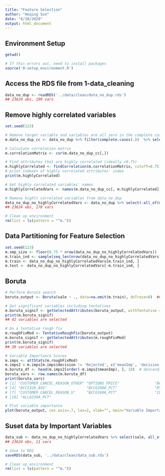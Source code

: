 ```yaml
---
title: "Feature Selection"
author: "Heqing Sun"
date: "6/18/2020"
output: html_document
---
```


## Environment Setup
```r
getwd()

# If this errors out, need to install packages
source('0-setup_environment.R')
```

## Access the RDS file from 1-data_cleaning
```r
data_no_dup <- readRDS('../data/clean/data_no_dup.rds')
## 23624 obs, 199 vars
```

## Remove highly correlated variables
```r
set.seed(123)

# Remove target variable and variables are all zero in the complete case
m.data_no_dup_cc <- data_no_dup %>% filter(complete.cases(.))  %>% select(-c(sale, CANCEL_REASON_CUSTMISREP,CUSTOMER_CANCEL_REASON_SERVFEEDIS,CUSTOMER_CANCEL_REASON_TPSFEEDIS,Mosaic_Z4_))

# Calculate correlation matrix
m.correlationMatrix <- cor(m.data_no_dup_cc[,])

# Find attributes that are highly correlated (ideally >0.75)
m.highlyCorrelated <- findCorrelation(m.correlationMatrix, cutoff=0.75)
# print indexes of highly correlated attributes' index
print(m.highlyCorrelated)

# Get highly correlated variables' names
m.highlyCorrelatedVars <- names(m.data_no_dup_cc[, m.highlyCorrelated])

# Remove highlt correlated variables from data_no_dup
data_no_dup_no_highlyCorrelatedVars <- data_no_dup %>% select(-all_of(m.highlyCorrelatedVars))
## 23624 obs, 178 vars

# Clean up environment
rm(list = ls(pattern = "^m."))
```

## Data Partitioning for Feature Selection
```r
set.seed(123)
m.smp_size <- floor(0.75 * nrow(data_no_dup_no_highlyCorrelatedVars))
m.train_ind <- sample(seq_len(nrow(data_no_dup_no_highlyCorrelatedVars)), size = m.smp_size)
m.train <- data_no_dup_no_highlyCorrelatedVars[m.train_ind, ]
m.test <- data_no_dup_no_highlyCorrelatedVars[-m.train_ind, ]
```

## Boruta
```r
# Perform Boruta search
boruta_output <- Boruta(sale ~ ., data=na.omit(m.train), doTrace=0)  ## took 20 min to run

# Get significant variables including tentatives
m.boruta_signif <- getSelectedAttributes(boruta_output, withTentative = TRUE)
print(m.boruta_signif)
## 42 variables are selected

# Do a tentative rough fix
m.roughFixMod <- TentativeRoughFix(boruta_output)
m.boruta_signif <- getSelectedAttributes(m.roughFixMod)
print(m.boruta_signif)
## 39 variables are selected

# Variable Importance Scores
m.imps <- attStats(m.roughFixMod)
m.imps2 = m.imps[m.imps$decision != 'Rejected', c('meanImp', 'decision')]
m.boruta_df <- head(m.imps2[order(-m.imps2$meanImp), ], 10)  # descending sort
boruta_vars <- row.names(m.boruta_df)
print(boruta_vars)
# [1] "CUSTOMER_CANCEL_REASON_OTHER" "OPTIONS_PRICE"                "BCC5421_AVG"                 
# [4] "BCC5320_AVG"                  "BCC6200A_PCT"                 "MTF6200A_PCT"                
# [7] "CUSTOMER_CANCEL_REASON_U"     "BCC6160A_PCT"                 "ILN7430_AVG"                 
# [10] "ALL6230A_PCT"                

# Plot variable importance
plot(boruta_output, cex.axis=.7, las=2, xlab="", main="Variable Importance")  
```

## Suset data by Important Variables
```r
data_sub <- data_no_dup_no_highlyCorrelatedVars %>% select(sale, all_of(boruta_vars)) 
## 23624 obs, 11 vars

# Save to RDS
saveRDS(data_sub, '../data/clean/data_sub.rds')

# Clean up environment
rm(list = ls(pattern = "^m."))
```
